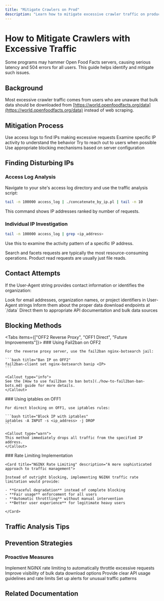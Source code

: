 ```yaml
---
title: "Mitigate Crawlers on Prod"
description: "Learn how to mitigate excessive crawler traffic on production servers. This guide covers identifying problematic IPs, warning users, blacklisting IPs using fail2ban and iptables, and suggests implementing NGINX traffic rate limiting for better performance."
---
```



# How to Mitigate Crawlers with Excessive Traffic

<Callout type="warn">
Some programs may hammer Open Food Facts servers, causing serious latency and 504 errors for all users. This guide helps identify and mitigate such issues.
</Callout>

## Background

<Card title="Common Scenario" description="Understanding the typical crawler problem">

Most excessive crawler traffic comes from users who are unaware that bulk data should be downloaded from [https://world.openfoodfacts.org/data](https://world.openfoodfacts.org/data) instead of web scraping.

</Card>

## Mitigation Process

<Steps>
  <Step title="Identify Problematic IPs">
    Use access logs to find IPs making excessive requests
  </Step>
  
  <Step title="Analyze Traffic Patterns">
    Examine specific IP activity to understand the behavior
  </Step>
  
  <Step title="Attempt Contact">
    Try to reach out to users when possible
  </Step>
  
  <Step title="Implement Blocking">
    Use appropriate blocking mechanisms based on server configuration
  </Step>
</Steps>

## Finding Disturbing IPs

<Card title="Log Analysis Tools" description="Using concatenate_by_ip.pl script for traffic analysis">

### Access Log Analysis

Navigate to your site's access log directory and use the traffic analysis script:

```bash title="Find Top Request IPs"
tail -n 100000 access_log | ./concatenate_by_ip.pl | tail -n 10
```

This command shows IP addresses ranked by number of requests.

### Individual IP Investigation

```bash title="Analyze Specific IP Activity"
tail -n 100000 access_log | grep <ip_address>
```

Use this to examine the activity pattern of a specific IP address.

<Callout type="info">
Search and facets requests are typically the most resource-consuming operations. Product read requests are usually just file reads.
</Callout>

</Card>

## Contact Attempts

<Card title="User Outreach" description="Try to educate users before blocking">

If the User-Agent string provides contact information or identifies the organization:

<Steps>
  <Step title="Identify Contact">
    Look for email addresses, organization names, or project identifiers in User-Agent strings
  </Step>
  
  <Step title="Educational Approach">
    Inform them about the proper data download endpoints at `/data`
  </Step>
  
  <Step title="Provide Alternatives">
    Direct them to appropriate API documentation and bulk data sources
  </Step>
</Steps>

</Card>

## Blocking Methods

<Tabs items={["OFF2 Reverse Proxy", "OFF1 Direct", "Future Improvements"]}>
  <Tab value="OFF2 Reverse Proxy">
    ### Using Fail2ban on OFF2
    
    For the reverse proxy server, use the fail2ban nginx-botsearch jail:
    
    ```bash title="Ban IP on OFF2"
    fail2ban-client set nginx-botsearch banip <IP>
    ```
    
    <Callout type="info">
    See the [How to use fail2ban to ban bots](./how-to-fail2ban-ban-bots.md) guide for more details.
    </Callout>
  </Tab>
  
  <Tab value="OFF1 Direct">
    ### Using iptables on OFF1
    
    For direct blocking on OFF1, use iptables rules:
    
    ```bash title="Block IP with iptables"
    iptables -A INPUT -s <ip_address> -j DROP
    ```
    
    <Callout type="warn">
    This method immediately drops all traffic from the specified IP address.
    </Callout>
  </Tab>
  
  <Tab value="Future Improvements">
    ### Rate Limiting Implementation
    
    <Card title="NGINX Rate Limiting" description="A more sophisticated approach to traffic management">
    
    Instead of outright blocking, implementing NGINX traffic rate limitation would provide:
    
    - **Graceful degradation** instead of complete blocking
    - **Fair usage** enforcement for all users
    - **Automatic throttling** without manual intervention
    - **Better user experience** for legitimate heavy users
    
    </Card>
  </Tab>
</Tabs>

## Traffic Analysis Tips

<Cards>
  <Card title="High-Impact Requests" description="Search and facet operations consume most resources" />
  <Card title="Low-Impact Requests" description="Product page views are typically just file reads" />
  <Card title="Pattern Recognition" description="Look for repeated patterns in request URLs" />
  <Card title="User-Agent Analysis" description="Check for bot identification or contact information" />
</Cards>

## Prevention Strategies

<Card title="Long-term Solutions" description="Preventing crawler issues before they impact production">

### Proactive Measures

<Steps>
  <Step title="Rate Limiting">
    Implement NGINX rate limiting to automatically throttle excessive requests
  </Step>
  
  <Step title="Documentation">
    Improve visibility of bulk data download options
  </Step>
  
  <Step title="API Guidelines">
    Provide clear API usage guidelines and rate limits
  </Step>
  
  <Step title="Monitoring">
    Set up alerts for unusual traffic patterns
  </Step>
</Steps>

</Card>

## Related Documentation

<Cards>
  <Card 
    title="Fail2ban Bot Blocking" 
    description="Detailed guide on using fail2ban to manage bot traffic"
    href="./how-to-fail2ban-ban-bots.md"
  />
  <Card 
    title="Data Downloads" 
    description="Official bulk data download location"
    href="https://world.openfoodfacts.org/data"
  />
</Cards>
